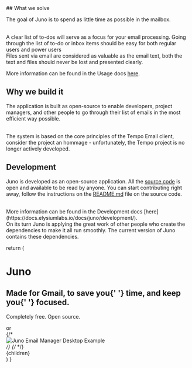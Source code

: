 
<div style={{ paddingBottom: '12.5%', borderBottomWidth: '1px', display: 'flex', alignItems: 'center', flexDirection: 'column'}}>
<div style={{maxWidth: '65ch'}}>
## What we solve

The goal of Juno is to spend as little time as possible in the mailbox.

<br />
A clear list of to-dos will serve as a focus for your email processing. Going through
the list of to-do or inbox items should be easy for both regular users and power
users
<br />
Files sent via email are considered as valuable as the email text, both the text
and files should never be lost and presented clearly.
</div>
<UspGrid />

More information can be found in the Usage docs [here](https://docs.elysiumlabs.io/docs/juno/usage/).

</div>
<div style={{ paddingTop: '12.5%',paddingBottom: '12.5%', borderBottomWidth: '1px', maxWidth: '65ch'}}>

## Why we build it

The application is built as open-source to enable developers, project managers, and other people to go through their list of emails in the most efficient way possible.

<br />
The system is based on the core principles of the Tempo Email client, consider the
project an hommage - unfortunately, the Tempo project is no longer actively developed.

</div>
<div style={{paddingTop: '12.5%', maxWidth: '65ch'}}>

## Development

Juno is developed as an open-source application. All the [source code](https://github.com/Elysium-Labs-EU/juno-core/tree/main) is open and available to be read by anyone. You can start contributing right away, follow the instructions on the [README.md](https://github.com/Elysium-Labs-EU/juno-core/tree/main#readme) file on the source code.

<br />
More information can be found in the Development docs [here](https://docs.elysiumlabs.io/docs/juno/development/).

<br />
On its turn Juno is applying the great work of other people who create the dependencies
to make it all run smoothly. The current version of Juno contains these dependencies.

</div>

  return (
    <Layout>
      <SEO
        title="Juno"
        description="The open-source Email Manager for Gmail."
      />
      <div className="max-w-7xl flex flex-col md:justify-center items-center w-full mx-auto h-96 my-32">
        <h1 className="md:text-8xl">Juno</h1>
        <h2 className="text-gray-500 max-w-md text-center text-2xl my-10 mx-6">
          Made for <span className="font-semibold">Gmail</span>, to save you{' '}
          <span className="font-semibold">time</span>, and keep you{' '}
          <span className="font-semibold">focused</span>.
        </h2>
        <div className="flex items-center my-12 flex-col">
          <p className="my-4">Completely free. Open source.</p>
          <div className="flex items-center flex-col md:flex-row">
            <BetaAccessForm />
            <span className="text-gray-400 my-4 md:my-0 md:mx-4">or</span>
            <GoogleButton />
          </div>
        </div>
      </div>
      {/* <div className="shadow-sm my-10 rounded-sm border border-black">
            <Image src={JunoScreen} alt="Juno Email Manager Desktop Example" />
          </div> */}
      {/* </div> */}
      <div className="max-w-7xl flex mx-4 sm:mx-auto sm:w-full flex-col items-center">
        {children}
        <Package />
      </div>
    </Layout>
  )
}
